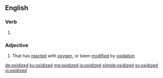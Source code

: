 ==English==

===Verb===
{{head|en|verb form}}

# {{en-past of|oxidize}}

===Adjective===
{{en-adj}}

# That has [[reacted]] with [[oxygen]], or been [[modified]] by [[oxidation]]

[[de:oxidized]]
[[ku:oxidized]]
[[mg:oxidized]]
[[ja:oxidized]]
[[simple:oxidized]]
[[sv:oxidized]]
[[vi:oxidized]]